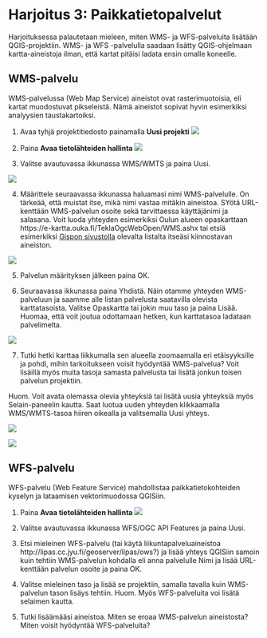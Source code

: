 # Harjoitus 3: Paikkatietopalvelut

Harjoituksessa palautetaan mieleen, miten WMS- ja WFS-palveluita lisätään QGIS-projektiin. WMS- ja WFS -palvelulla saadaan lisätty QGIS-ohjelmaan kartta-aineistoja ilman, että kartat pitäisi ladata ensin omalle koneelle.

## WMS-palvelu

WMS-palvelussa (Web Map Service) aineistot ovat rasterimuotoisia, eli kartat muodostuvat pikseleistä. Nämä aineistot sopivat hyvin esimerkiksi analyysien taustakartoiksi.

1. Avaa tyhjä projektitiedosto painamalla **Uusi projekti** ![](img/harjoitus_3/image1.png)

2. Paina **Avaa tietolähteiden hallinta ** ![](img/harjoitus_3/image2.png)

3. Valitse avautuvassa ikkunassa WMS/WMTS ja paina Uusi.

![](img/harjoitus_3/image3.png)

4. Määrittele seuraavassa ikkunassa haluamasi nimi WMS-palvelulle. On tärkeää, että muistat itse, mikä nimi vastaa mitäkin aineistoa. SYötä URL-kenttään WMS-palvelun osoite sekä tarvittaessa käyttäjänimi ja salasana. Voit luoda yhteyden esimerkiksi Oulun alueen opaskarttaan https\://e-kartta.ouka.fi/TeklaOgcWebOpen/WMS.ashx tai etsiä esimerkiksi [Gispon sivustolla](https://www.gispo.fi/blogi/avoimen-datan-wms-ja-wfs-karttapalveluita/) olevalta listalta itseäsi kiinnostavan aineiston.

![](img/harjoitus_3/image4.png)

5. Palvelun määrityksen jälkeen paina OK. 

6. Seuraavassa ikkunassa paina Yhdistä. Näin otamme yhteyden WMS-palveluun ja saamme alle listan palvelusta saatavilla olevista karttatasoista. Valitse Opaskartta tai jokin muu taso ja  paina Lisää. Huomaa, että voit joutua odottamaan hetken, kun karttatasoa ladataan palvelimelta.

![](img/harjoitus_3/image5.png)

7. Tutki hetki karttaa liikkumalla sen alueella zoomaamalla eri etäisyyksille ja pohdi, mihin tarkoitukseen voisit hyödyntää  WMS-palvelua? Voit lisäillä myös muita tasoja samasta palvelusta tai lisätä jonkun toisen palvelun projektiin. 

Huom. Voit avata olemassa olevia yhteyksiä tai lisätä uusia yhteyksiä myös Selain-paneelin kautta. Saat luotua uuden yhteyden klikkaamalla WMS/WMTS-tasoa hiiren oikealla ja valitsemalla Uusi yhteys.

![](img/harjoitus_3/image6.png)

![](img/harjoitus_3/image7.png)

## WFS-palvelu

WFS-palvelu (Web Feature Service) mahdollistaa paikkatietokohteiden kyselyn ja lataamisen vektorimuodossa QGISiin.

1. Paina **Avaa tietolähteiden hallinta** ![](img/harjoitus_3/image2.png)

2. Valitse avautuvassa ikkunassa WFS/OGC API Features ja paina Uusi.

3. Etsi mieleinen WFS-palvelu (tai käytä liikuntapalveluaineistoa http\://lipas.cc.jyu.fi/geoserver/lipas/ows?) ja lisää yhteys QGISiin samoin kuin tehtiin WMS-palvelun kohdalla eli anna palvelulle Nimi ja lisää URL-kenttään palvelun osoite ja paina OK.

4. Valitse mieleinen taso ja lisää se projektiin, samalla tavalla kuin WMS-palvelun tason lisäys tehtiin. Huom. Myös WFS-palveluita voi lisätä selaimen kautta.

5. Tutki lisäämääsi aineistoa. Miten se eroaa WMS-palvelun aineistosta? Miten voisit hyödyntää WFS-palveluita?
